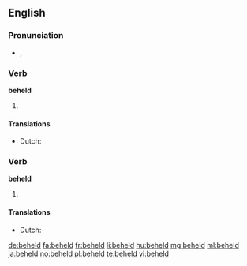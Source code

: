 ==English==

===Pronunciation===
* {{IPA|/bɪˈhɛld/}}, {{X-SAMPA|/bI"hEld/}}

===Verb===
'''beheld'''

# {{simple past of|behold}}

====Translations====
{{trans-top|simple past of "behold"}}
* Dutch: {{t+|nl|aanschouwde}}
{{trans-mid}}
{{trans-bottom}}

===Verb===
'''beheld'''

# {{past participle of|behold}}

====Translations====
{{trans-top|past participle of "behold"}}
* Dutch: {{t+|nl|aanschouwd}}
{{trans-mid}}
{{trans-bottom}}

[[de:beheld]]
[[fa:beheld]]
[[fr:beheld]]
[[li:beheld]]
[[hu:beheld]]
[[mg:beheld]]
[[ml:beheld]]
[[ja:beheld]]
[[no:beheld]]
[[pl:beheld]]
[[te:beheld]]
[[vi:beheld]]